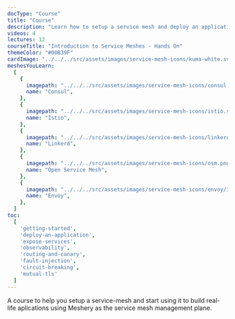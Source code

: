 ```yaml
---
docType: "Course"
title: "Course"
description: "Learn how to setup a service mesh and deploy an application using it."
videos: 4
lectures: 12
courseTitle: "Introduction to Service Meshes - Hands On"
themeColor: "#00B39F"
cardImage: "../../../src/assets/images/service-mesh-icons/kuma-white.svg"
meshesYouLearn:
  [
    {
      imagepath: "../../../src/assets/images/service-mesh-icons/consul.png",
      name: "Consul",
    },
    {
      imagepath: "../../../src/assets/images/service-mesh-icons/istio.svg",
      name: "Istio",
    },
    {
      imagepath: "../../../src/assets/images/service-mesh-icons/linkerd.svg",
      name: "Linkerd",
    },
    {
      imagepath: "../../../src/assets/images/service-mesh-icons/osm.png",
      name: "Open Service Mesh",
    },
    {
      imagepath: "../../../src/assets/images/service-mesh-icons/envoy/icon/color/envoy-icon-color.png",
      name: "Envoy",
    },
  ]
toc:
  [
    'getting-started',
    'deploy-an-application',
    'expose-services',
    'observability',
    'routing-and-canary',
    'fault-injection',
    'circuit-breaking',
    'mutual-tls'
  ]
---
```


A course to help you setup a service-mesh and start using it to build real-life aplications using Meshery
as the service mesh management plane.
